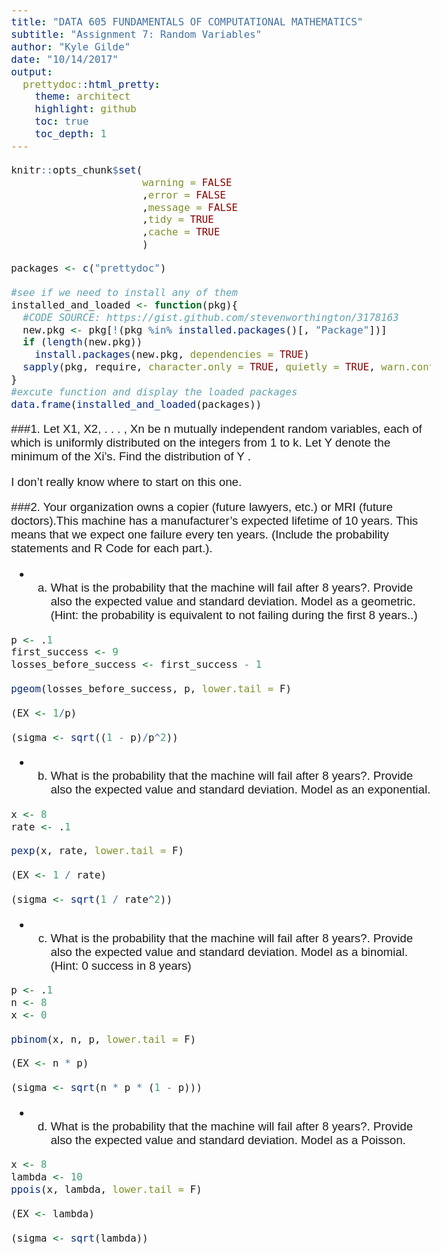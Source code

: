 ```yaml
---
title: "DATA 605 FUNDAMENTALS OF COMPUTATIONAL MATHEMATICS" 
subtitle: "Assignment 7: Random Variables"
author: "Kyle Gilde"
date: "10/14/2017"
output: 
  prettydoc::html_pretty:
    theme: architect
    highlight: github
    toc: true
    toc_depth: 1
---
```

<style type="text/css">
body{
  font-family: Helvetica;
  font-size: 14pt;
}
</style>
<body>
```r
knitr::opts_chunk$set(
                      warning = FALSE
                      ,error = FALSE
                      ,message = FALSE
                      ,tidy = TRUE
                      ,cache = TRUE
                      )
```


```r
packages <- c("prettydoc")

#see if we need to install any of them
installed_and_loaded <- function(pkg){
  #CODE SOURCE: https://gist.github.com/stevenworthington/3178163
  new.pkg <- pkg[!(pkg %in% installed.packages()[, "Package"])]
  if (length(new.pkg)) 
    install.packages(new.pkg, dependencies = TRUE)
  sapply(pkg, require, character.only = TRUE, quietly = TRUE, warn.conflicts = FALSE)
}
#excute function and display the loaded packages
data.frame(installed_and_loaded(packages))
```

###1. Let X1, X2, . . . , Xn be n mutually independent random variables, each of which is uniformly distributed on the integers from 1 to k. Let Y denote the minimum of the Xi’s. Find the distribution of Y .

I don't really know where to start on this one. 

###2. Your organization owns a copier (future lawyers, etc.) or MRI (future doctors).This machine has a manufacturer’s expected lifetime of 10 years. This means that we expect one failure every ten years. (Include the probability statements and R Code for each part.).



+ a. What is the probability that the machine will fail after 8 years?. Provide also the
expected value and standard deviation. Model as a geometric. (Hint: the probability is
equivalent to not failing during the first 8 years..)

 \begin{equation}
P(X > 8) = \sum_{x>8}.1(1 - .1)^{x - 1} = 0.3874205
\end{equation}
 \begin{equation}
E(X) = 1/.1 = 10
\end{equation}
 \begin{equation}
\sigma = \sqrt{\frac{1 - .1}{.1^2}} = 9.486833
\end{equation}

```r
p <- .1
first_success <- 9
losses_before_success <- first_success - 1

pgeom(losses_before_success, p, lower.tail = F)

(EX <- 1/p)

(sigma <- sqrt((1 - p)/p^2))
```

+ b. What is the probability that the machine will fail after 8 years?. Provide also the
expected value and standard deviation. Model as an exponential.

 \begin{equation}
P(X > 8) = \int_{8}^{\infty} \lambda e^{-\lambda x} = 0.449329
\end{equation}
 \begin{equation}
E(X) = 10 
\end{equation}
 \begin{equation}
\sigma = \sqrt{10} = 3.162278
\end{equation}


```r
x <- 8
rate <- .1

pexp(x, rate, lower.tail = F)

(EX <- 1 / rate)

(sigma <- sqrt(1 / rate^2))
```

+ c. What is the probability that the machine will fail after 8 years?. Provide also the
expected value and standard deviation. Model as a binomial. (Hint: 0 success in 8
years)

 \begin{equation}
P(X > 8) = \left( \begin{array}{c} 8 \\ 0 \end{array} \right).1^x(1 - .1)^{8-0} = 0.5695328
\end{equation}
 \begin{equation}
E(X) = 8 * .1 = .8
\end{equation}
 \begin{equation}
\sigma = \sqrt{8 * .1 (1 - .1)} = \sqrt{0.72} = 0.8485281
\end{equation}

```r
p <- .1
n <- 8
x <- 0

pbinom(x, n, p, lower.tail = F)

(EX <- n * p)

(sigma <- sqrt(n * p * (1 - p)))
```


+ d. What is the probability that the machine will fail after 8 years?. Provide also the
expected value and standard deviation. Model as a Poisson. 

 \begin{equation}
P(X > 8) = \sum_{x>8}\frac{10^xe^{-10}}{x!} = 0.6671803
\end{equation}
 \begin{equation}
E(X) = 10 
\end{equation}
 \begin{equation}
\sigma = \sqrt{10} = 3.162278
\end{equation}

```r
x <- 8
lambda <- 10
ppois(x, lambda, lower.tail = F)

(EX <- lambda)

(sigma <- sqrt(lambda))
```

</body>
